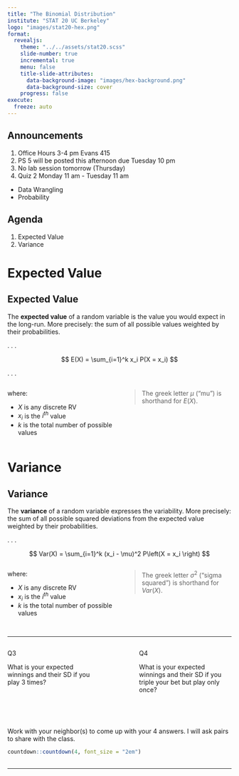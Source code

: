 ```yaml
---
title: "The Binomial Distribution"
institute: "STAT 20 UC Berkeley"
logo: "images/stat20-hex.png"
format: 
  revealjs:
    theme: "../../assets/stat20.scss"
    slide-number: true
    incremental: true
    menu: false
    title-slide-attributes:
      data-background-image: "images/hex-background.png"
      data-background-size: cover  
    progress: false
execute:
  freeze: auto
---
```


## Announcements

1.  Office Hours 3-4 pm Evans 415
2.  PS 5 will be posted this afternoon due Tuesday 10 pm
3.  No lab session tomorrow (Thursday)
3.  Quiz 2 Monday 11 am - Tuesday 11 am
  - Data Wrangling
  - Probability


## Agenda

1.  Expected Value
2.  Variance


# Expected Value


## {background-image="images/0.png" background-size="contain"}


## {background-image="images/1.png" background-size="contain"}


## Expected Value

The **expected value** of a random variable is the value you would expect in the long-run. More precisely: the sum of all possible values weighted by their probabilities.

. . .

$$ E(X) = \sum_{i=1}^k x_i P(X = x_i) $$

. . .

:::: columns
::: {.column width="50%"}
where:

::: {.nonincremental}
-   $X$ is any discrete RV
-   $x_i$ is the $i^{th}$ value
-   $k$ is the total number of possible values
:::

:::
::: {.column width="50%"}
> The greek letter $\mu$ ("mu") is shorthand for $E(X)$.
:::
::::


# Variance


## {background-image="images/2.png" background-size="contain"}


## Variance

The **variance** of a random variable expresses the variability. More precisely: the sum of all possible squared deviations from the expected value weighted by their probabilities.

. . .

$$ Var(X) = \sum_{i=1}^k (x_i - \mu)^2 P\left(X = x_i \right) $$

:::: columns
::: {.column width="50%"}
where:

::: {.nonincremental}
-   $X$ is any discrete RV
-   $x_i$ is the $i^{th}$ value
-   $k$ is the total number of possible values
:::

:::
::: {.column width="50%"}
> The greek letter $\sigma^2$ ("sigma squared") is shorthand for $Var(X)$.
:::
::::



## {background-image="images/3.png" background-size="contain"}


## {background-image="images/4.png" background-size="contain"}



------------------------------------------------------------------------

::: columns
::: {.column width="45%"}
[Q3]{.inversebox}
  
What is your expected winnings and their SD if you play 3 times?
:::

::: {.column width="10%"}
:::

::: {.column width="45%"}
[Q4]{.inversebox}

What is your expected winnings and their SD if you triple your bet but play only once?
:::
:::

<br>
<br>

::: poll
Work with your neighbor(s) to come up with your 4 answers. I will ask pairs to share with the class.
:::

```r
countdown::countdown(4, font_size = "2em")
```


## {background-image="images/5.png" background-size="contain"}


## {background-image="images/6.png" background-size="contain"}


------------------------------------------------------------------------
